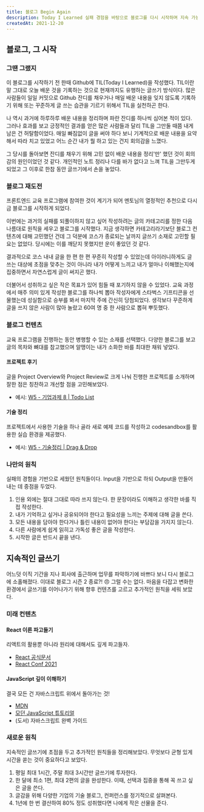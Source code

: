 ```yaml
---
title: 블로그 Begin Again
description: Today I Learned 실패 경험을 바탕으로 블로그를 다시 시작하며 지속 가능한 글쓰기를 위해 세운 원칙들을 공유합니다.
createdAt: 2021-12-20
---
```


## 블로그, 그 시작

### 그땐 그랬지

이 블로그를 시작하기 전 한때 Github에 TIL(Today I Learned)을 작성했다. TIL이란 말 그대로 오늘 배운 것을 기록하는 것으로 현재까지도 유행하는 글쓰기 방식이다. 많은 사람들이 일일 커밋으로 Github 잔디를 채우거나 매일 배운 내용을 잊지 않도록 기록하기 위해 또는 꾸준하게 글 쓰는 습관을 기르기 위해서 TIL을 실천하곤 한다.

나 역시 과거에 하루하루 배운 내용을 정리하며 파란 잔디를 하나씩 심어본 적이 있다. 그러나 효과를 보고 긍정적인 결과를 얻은 많은 사람들과 달리 TIL을 그만둘 때쯤 내게 남은 건 허탈함이었다. 매일 빠짐없이 글을 써야 하다 보니 기계적으로 배운 내용을 요약해서 따라 치고 있었고 어느 순간 내가 뭘 하고 있는 건지 회의감을 느꼈다.

그 당시를 돌아보면 잔디를 채우기 위해 고민 없이 배운 내용을 정리'만' 했던 것이 회의감의 원인이었던 것 같다. 개인적인 노트 정리나 다를 바가 없다고 느껴 TIL을 그만두게 되었고 그 이후로 한참 동안 글쓰기에서 손을 놓았다.

### 블로그 재도전

프론트엔드 교육 프로그램에 참여한 것이 계기가 되어 멘토님의 열정적인 추천으로 다시금 블로그를 시작하게 되었다.

이번에는 과거의 실패를 되풀이하지 않고 싶어 작성하려는 글의 카테고리를 정한 다음 나름대로 원칙을 세우고 블로그를 시작했다. 지금 생각하면 카테고리라기보단 블로그 컨텐츠에 대해 고민했던 건데 그 덕분에 코스가 종료되는 날까지 글쓰기 소재로 고민할 필요는 없었다. 당시에는 이를 깨닫지 못했지만 운이 좋았던 것 같다.

결과적으로 코스 내내 글을 한 편 한 편 꾸준히 작성할 수 있었는데 아이러니하게도 글 쓰는 대상에 초점을 맞추는 것이 아니라 내가 어떻게 느끼고 내가 얼마나 이해했는지에 집중하면서 자연스럽게 글이 써지곤 했다.

더불어서 성취하고 싶은 작은 목표가 있어 힘들 때 포기하지 않을 수 있었다. 교육 과정에서 매주 의미 있게 작성한 블로그를 하나씩 뽑아 작성자에게 스타벅스 기프티콘을 선물했는데 성실함으로 승부를 봐서 마지막 주에 간신히 당첨되었다. 생각보다 꾸준하게 글을 쓰지 않은 사람이 많아 놀랐고 60여 명 중 한 사람으로 뽑혀 뿌듯했다.

### 블로그 컨텐츠

교육 프로그램을 진행하는 동안 병행할 수 있는 소재를 선택했다. 다양한 블로그를 보고 글의 목차와 뼈대를 참고했으며 알맹이는 내가 소화한 바를 최대한 채워 넣었다.

#### 프로젝트 후기

글을 Project Overview와 Project Review로 크게 나눠 진행한 프로젝트를 소개하며 잘한 점은 칭찬하고 개선할 점을 고민해보았다.

- 예시: [W5 - 기업과제 8 | Todo List](https://velog.io/@yisu-kim/pre-onboarding-assignment-8)

#### 기술 정리

프로젝트에서 사용한 기술을 하나 골라 새로 예제 코드를 작성하고 codesandbox를 활용한 실습 환경을 제공했다.

- 예시: [W5 - 기술정리 | Drag & Drop](https://velog.io/@yisu-kim/drag-and-drop)

### 나만의 원칙

실패의 경험을 기반으로 세웠던 원칙들이다. Input을 기반으로 하되 Output을 만들어 내는 데 중점을 두었다.

1. 인용 외에는 절대 그대로 따라 쓰지 않는다. 한 문장이라도 이해하고 생각한 바를 직접 작성한다.
2. 내가 기억하고 싶거나 공유되어야 한다고 필요성을 느끼는 주제에 대해 글을 쓴다.
3. 모든 내용을 담아야 한다거나 틀린 내용이 없어야 한다는 부담감을 가지지 않는다.
4. 다른 사람에게 쉽게 읽히고 가독성 좋은 글을 작성한다.
5. 시작한 글은 반드시 끝을 낸다.

## 지속적인 글쓰기

어느덧 이직 기간을 지나 회사에 출근하며 업무를 파악하기에 바쁘다 보니 다시 블로그에 소홀해졌다. 이대로 블로그 시즌 2 종료?! 😠 그럴 수는 없다. 마음을 다잡고 변화한 환경에서 글쓰기를 이어나가기 위해 향후 컨텐츠를 고르고 추가적인 원칙을 세워 보았다.

### 미래 컨텐츠

#### React 이론 파고들기

리액트의 활용뿐 아니라 원리에 대해서도 깊게 파고들자.

- [React 공식문서](https://reactjs.org/)
- [React Conf 2021](https://www.youtube.com/watch?v=FZ0cG47msEk&list=PLNG_1j3cPCaZZ7etkzWA7JfdmKWT0pMsa)

#### JavaScript 깊이 이해하기

결국 모든 건 자바스크립트 위에서 돌아가는 것!

- [MDN](https://developer.mozilla.org/ko/docs/Web/JavaScript)
- [모던 JavaScript 튜토리얼](https://ko.javascript.info/)
- (도서) 자바스크립트 완벽 가이드

### 새로운 원칙

지속적인 글쓰기에 초점을 두고 추가적인 원칙들을 정리해보았다. 무엇보다 균형 있게 시간을 쏟는 것이 중요하다고 보았다.

1. 평일 최대 1시간, 주말 최대 3시간만 글쓰기에 투자한다.
2. 한 달에 최소 1편, 최대 2편의 글을 완성한다. 이때, 선택과 집중을 통해 꼭 쓰고 싶은 글을 쓴다.
3. 글감을 위해 다양한 기업의 기술 블로그, 컨퍼런스를 정기적으로 살펴본다.
4. 1년에 한 번 결산하여 80% 정도 성취했다면 나에게 작은 선물을 준다.
